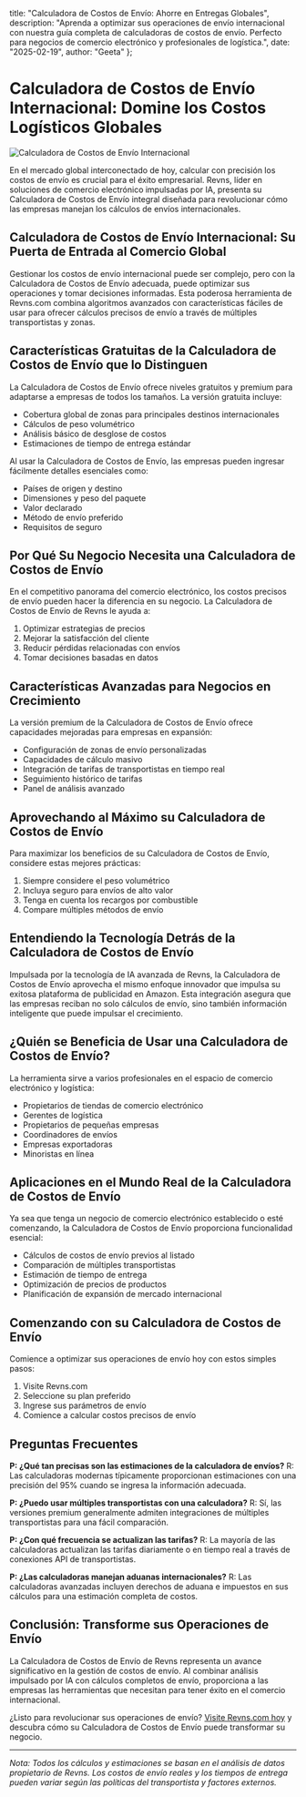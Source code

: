   title: "Calculadora de Costos de Envío: Ahorre en Entregas Globales",
  description: "Aprenda a optimizar sus operaciones de envío internacional con nuestra guía completa de calculadoras de costos de envío. Perfecto para negocios de comercio electrónico y profesionales de logística.",
  date: "2025-02-19",
  author: "Geeta"
};

# Calculadora de Costos de Envío Internacional: Domine los Costos Logísticos Globales

![Calculadora de Costos de Envío Internacional](/images/blog/international-shipping-cost-calculator.jpeg)

En el mercado global interconectado de hoy, calcular con precisión los costos de envío es crucial para el éxito empresarial. Revns, líder en soluciones de comercio electrónico impulsadas por IA, presenta su Calculadora de Costos de Envío integral diseñada para revolucionar cómo las empresas manejan los cálculos de envíos internacionales.

## Calculadora de Costos de Envío Internacional: Su Puerta de Entrada al Comercio Global

Gestionar los costos de envío internacional puede ser complejo, pero con la Calculadora de Costos de Envío adecuada, puede optimizar sus operaciones y tomar decisiones informadas. Esta poderosa herramienta de Revns.com combina algoritmos avanzados con características fáciles de usar para ofrecer cálculos precisos de envío a través de múltiples transportistas y zonas.

## Características Gratuitas de la Calculadora de Costos de Envío que lo Distinguen

La Calculadora de Costos de Envío ofrece niveles gratuitos y premium para adaptarse a empresas de todos los tamaños. La versión gratuita incluye:

- Cobertura global de zonas para principales destinos internacionales
- Cálculos de peso volumétrico
- Análisis básico de desglose de costos
- Estimaciones de tiempo de entrega estándar

Al usar la Calculadora de Costos de Envío, las empresas pueden ingresar fácilmente detalles esenciales como:

- Países de origen y destino
- Dimensiones y peso del paquete
- Valor declarado
- Método de envío preferido
- Requisitos de seguro

## Por Qué Su Negocio Necesita una Calculadora de Costos de Envío

En el competitivo panorama del comercio electrónico, los costos precisos de envío pueden hacer la diferencia en su negocio. La Calculadora de Costos de Envío de Revns le ayuda a:

1. Optimizar estrategias de precios
2. Mejorar la satisfacción del cliente
3. Reducir pérdidas relacionadas con envíos
4. Tomar decisiones basadas en datos

## Características Avanzadas para Negocios en Crecimiento

La versión premium de la Calculadora de Costos de Envío ofrece capacidades mejoradas para empresas en expansión:

- Configuración de zonas de envío personalizadas
- Capacidades de cálculo masivo
- Integración de tarifas de transportistas en tiempo real
- Seguimiento histórico de tarifas
- Panel de análisis avanzado

## Aprovechando al Máximo su Calculadora de Costos de Envío

Para maximizar los beneficios de su Calculadora de Costos de Envío, considere estas mejores prácticas:

1. Siempre considere el peso volumétrico
2. Incluya seguro para envíos de alto valor
3. Tenga en cuenta los recargos por combustible
4. Compare múltiples métodos de envío

## Entendiendo la Tecnología Detrás de la Calculadora de Costos de Envío

Impulsada por la tecnología de IA avanzada de Revns, la Calculadora de Costos de Envío aprovecha el mismo enfoque innovador que impulsa su exitosa plataforma de publicidad en Amazon. Esta integración asegura que las empresas reciban no solo cálculos de envío, sino también información inteligente que puede impulsar el crecimiento.

## ¿Quién se Beneficia de Usar una Calculadora de Costos de Envío?

La herramienta sirve a varios profesionales en el espacio de comercio electrónico y logística:

- Propietarios de tiendas de comercio electrónico
- Gerentes de logística
- Propietarios de pequeñas empresas
- Coordinadores de envíos
- Empresas exportadoras
- Minoristas en línea

## Aplicaciones en el Mundo Real de la Calculadora de Costos de Envío

Ya sea que tenga un negocio de comercio electrónico establecido o esté comenzando, la Calculadora de Costos de Envío proporciona funcionalidad esencial:

- Cálculos de costos de envío previos al listado
- Comparación de múltiples transportistas
- Estimación de tiempo de entrega
- Optimización de precios de productos
- Planificación de expansión de mercado internacional

## Comenzando con su Calculadora de Costos de Envío

Comience a optimizar sus operaciones de envío hoy con estos simples pasos:

1. Visite Revns.com
2. Seleccione su plan preferido
3. Ingrese sus parámetros de envío
4. Comience a calcular costos precisos de envío

## Preguntas Frecuentes

**P: ¿Qué tan precisas son las estimaciones de la calculadora de envíos?**
R: Las calculadoras modernas típicamente proporcionan estimaciones con una precisión del 95% cuando se ingresa la información adecuada.

**P: ¿Puedo usar múltiples transportistas con una calculadora?**
R: Sí, las versiones premium generalmente admiten integraciones de múltiples transportistas para una fácil comparación.

**P: ¿Con qué frecuencia se actualizan las tarifas?**
R: La mayoría de las calculadoras actualizan las tarifas diariamente o en tiempo real a través de conexiones API de transportistas.

**P: ¿Las calculadoras manejan aduanas internacionales?**
R: Las calculadoras avanzadas incluyen derechos de aduana e impuestos en sus cálculos para una estimación completa de costos.

## Conclusión: Transforme sus Operaciones de Envío

La Calculadora de Costos de Envío de Revns representa un avance significativo en la gestión de costos de envío. Al combinar análisis impulsado por IA con cálculos completos de envío, proporciona a las empresas las herramientas que necesitan para tener éxito en el comercio internacional.

¿Listo para revolucionar sus operaciones de envío? [Visite Revns.com hoy](https://www.revns.com/demo) y descubra cómo su Calculadora de Costos de Envío puede transformar su negocio.

---

*Nota: Todos los cálculos y estimaciones se basan en el análisis de datos propietario de Revns. Los costos de envío reales y los tiempos de entrega pueden variar según las políticas del transportista y factores externos.*